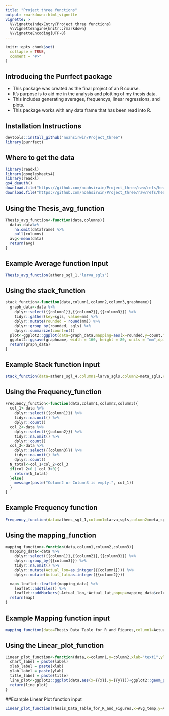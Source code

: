 ```yaml
---
title: "Project three functions"
output: rmarkdown::html_vignette
vignette: >
  %\VignetteIndexEntry{Project three functions}
  %\VignetteEngine{knitr::rmarkdown}
  %\VignetteEncoding{UTF-8}
---
```


```r
knitr::opts_chunk$set(
  collapse = TRUE,
  comment = "#>"
)
```
## Introducing the Purrfect package
+ This package was created as the final project of an R course. 
+ It's purpose is to aid me in the analysis and plotting of my thesis data. 
+ This includes generating averages, frequencys, linear regressions, and plots. 
+ This package works with any data frame that has been read into R. 

## Installation Instructions

```r
devtools::install_github("noahsirwin/Project_three")
library(purrfect)
```

## Where to get the data
```r
library(readxl)
library(googlesheets4)
library(readxl)
gs4_deauth()
download.file("https://github.com/noahsirwin/Project_three/raw/refs/heads/main/data/Thesis%20Data%20Table%20for%20R%20and%20Figures.xlsx", "/cloud/project/data/Thesis_Data_Table_for_R_and_Figures.xlsx")
download.file("https://github.com/noahsirwin/Project_three/raw/refs/heads/main/data/First_collection_sgls.xlsx","/cloud/project/data/First_collection_sgls.xlsx")
```

## Using the Thesis_avg_function
```r
Thesis_avg_function<-function(data,columns){
  data<-data%>%
    na.omit(dataframe) %>%
    pull(columns)
  avg<-mean(data)
  return(avg)
}
```

## Example Average function Input
```r
Thesis_avg_function(athens_sgl_1,"larva_sgls")
```

## Using the stack_function
```r
stack_function<-function(data,column1,column2,column3,graphname){
  graph_data<-data %>%
    dplyr::select({{column1}},{{column2}},{{column3}}) %>%
    tidyr::gather(key=sgls, value=mm) %>%
    dplyr::mutate(rounded = round(mm)) %>%
    dplyr::group_by(rounded, sgls) %>%
    dplyr::summarize(count=n())
  plot<-ggplot2::ggplot(data=graph_data,mapping=aes(x=rounded,y=count,fill=sgls))+ggplot2::geom_col(position = position_stack())+xlab("SGL's (mm)")+ylab("Frequency")
  ggplot2::ggsave(graphname, width = 160, height = 80, units = "mm",dpi = 300)
  return(graph_data)
}
```

## Example Stack function input
```r
stack_function(data=athens_sgl_4,column1=larva_sgls,column2=meta_sgls,column3=adult_rounded_sgls,graphname="data/plots/athens_sgl_4_plot.png")
```

## Using the Frequency_function 
```r
Frequency_function<-function(data,column1,column2,column3){
  col_1<-data %>%
    dplyr::select({{column1}}) %>%
    tidyr::na.omit() %>%
    dplyr::count()
  col_2<-data %>%
    dplyr::select({{column2}}) %>%
    tidyr::na.omit() %>%
    dplyr::count()
  col_3<-data %>%
    dplyr::select({{column3}}) %>%
    tidyr::na.omit() %>%
    dplyr::count()
  N_total<-col_1+col_2+col_3
  if(col_2>0 | col_3>0){
    return(N_total)
  }else{
    message(paste("Column2 or Column3 is empty.", col_1))
  }
}
```

## Example Frequency function
```r
Frequency_function(data=athens_sgl_1,column1=larva_sgls,column2=meta_sgls,column3=adult_rounded_sgls)
```

## Using the mapping_function
```r
mapping_function<-function(data,column1,column2,column3){
  mapping_data<-data %>%
    dplyr::select({{column1}},{{column2}},{{column3}}) %>%
    dplyr::group_by({{column3}}) %>%
    tidyr::na.omit() %>%
    dplyr::mutate(Actual_lon=as.integer({{column1}})) %>%
    dplyr::mutate(Actual_lat=as.integer({{column2}}))

  map<-leaflet::leaflet(mapping_data) %>%
    leaflet::addTiles() %>%
    leaflet::addMarkers(~Actual_lon,~Actual_lat,popup=mapping_data$column3)
  return(map)
}
```

## Example Mapping function input
```r
mapping_function(data=Thesis_Data_Table_for_R_and_Figures,column1=Actual_lon,column2=Actual_lat,column3=Locality)
```

## Using the Linear_plot_function
```r
Linear_plot_function<-function(data,x=column1,y=column2,xlab="text1",ylab="text2",title="text3",label="text4"){
  chart_label = paste(label)
  xlab_label = paste(xlab)
  ylab_label = paste(ylab)
  title_label = paste(title)
  line_plot<-ggplot2::ggplot(data,aes(x={{x}},y={{y}}))+ggplot2::geom_point()+ggplot2::geom_smooth(method="lm",color="black",size=0.5,fill="gray")+ labs(x=xlab_label,y=ylab_label, title=title_label)+annotate("text",x=20,y=28,label=chart_label,parse=T)+theme_bw()
  return(line_plot)
}
```

##Example Linear Plot function input
```r
Linear_plot_function(Thesis_Data_Table_for_R_and_Figures,x=Avg_temp,y=Avg_sample_sgl, xlab="Avg temperature(celcius)",ylab= "Avg Size SGL(mm)" ,title="Linear regression to predict salamander size" ,label= "R^2==0.966")
```

